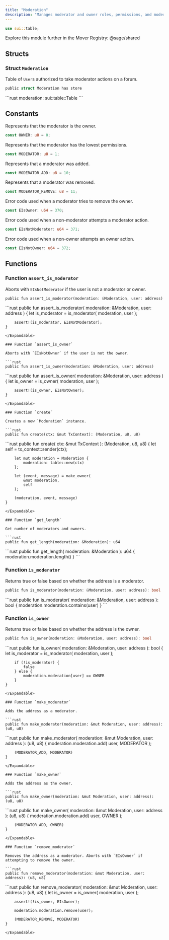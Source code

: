 ```yaml
---
title: "Moderation"
description: "Manages moderator and owner roles, permissions, and moderator state tracking."
---
```


```rust
use sui::table;
```

<Tip>
  Explore this module further in the Mover Registry: @sage/shared
</Tip>

## Structs

### Struct `Moderation`

Table of `User`s authorized to take moderator actions on a forum.

```rust
public struct Moderation has store
```

<Expandable title="Fields">
  ```rust
    moderation: sui::table::Table<address, u8>
  ```
</Expandable>

## Constants

Represents that the moderator is the owner.

```rust
const OWNER: u8 = 0;
```

Represents that the moderator has the lowest permissions.

```rust
const MODERATOR: u8 = 1;
```

Represents that a moderator was added.

```rust
const MODERATOR_ADD: u8 = 10;
```

Represents that a moderator was removed.

```rust
const MODERATOR_REMOVE: u8 = 11;
```

Error code used when a moderator tries to remove the owner.

```rust
const EIsOwner: u64 = 370;
```

Error code used when a non-moderator attempts a moderator action.

```rust
const EIsNotModerator: u64 = 371;
```

Error code used when a non-owner attempts an owner action.

```rust
const EIsNotOwner: u64 = 372;
```

## Functions

### Function `assert_is_moderator`

Aborts with `EIsNotModerator` if the user is not a moderator or owner.

```rust
public fun assert_is_moderator(moderation: &Moderation, user: address)
```

<Expandable title="Implementation">
  ```rust
    public fun assert_is_moderator(
        moderation: &Moderation,
        user: address
    ) {
        let is_moderator = is_moderator(
            moderation,
            user
        );
  
        assert!(is_moderator, EIsNotModerator);
    }
  ```
</Expandable>

### Function `assert_is_owner`

Aborts with `EIsNotOwner` if the user is not the owner.

```rust
public fun assert_is_owner(moderation: &Moderation, user: address)
```

<Expandable title="Implementation">
  ```rust
    public fun assert_is_owner(
        moderation: &Moderation,
        user: address
    ) {
        let is_owner = is_owner(
            moderation,
            user
        );
  
        assert!(is_owner, EIsNotOwner);
    }
  ```
</Expandable>

### Function `create`

Creates a new `Moderation` instance.

```rust
public fun create(ctx: &mut TxContext): (Moderation, u8, u8)
```

<Expandable title="Implementation">
  ```rust
    public fun create(
        ctx: &mut TxContext
    ): (Moderation, u8, u8) {
        let self = tx_context::sender(ctx);
  
        let mut moderation = Moderation {
            moderation: table::new(ctx)
        };
  
        let (event, message) = make_owner(
            &mut moderation,
            self
        );
  
        (moderation, event, message)
    }
  ```
</Expandable>

### Function `get_length`

Get number of moderators and owners.

```rust
public fun get_length(moderation: &Moderation): u64
```

<Expandable title="Implementation">
  ```rust
    public fun get_length(
        moderation: &Moderation
    ): u64 {
        moderation.moderation.length()
    }
  ```
</Expandable>

### Function `is_moderator`

Returns true or false based on whether the address is a moderator.

```rust
public fun is_moderator(moderation: &Moderation, user: address): bool
```

<Expandable title="Implementation">
  ```rust
    public fun is_moderator(
        moderation: &Moderation,
        user: address
    ): bool {
        moderation.moderation.contains(user)
    }
  ```
</Expandable>

### Function `is_owner`

Returns true or false based on whether the address is the owner.

```rust
public fun is_owner(moderation: &Moderation, user: address): bool
```

<Expandable title="Implementation">
  ```rust
    public fun is_owner(
        moderation: &Moderation,
        user: address
    ): bool {
        let is_moderator = is_moderator(
            moderation,
            user
        );
  
        if (!is_moderator) {
            false
        } else {
            moderation.moderation[user] == OWNER
        }
    }
  ```
</Expandable>

### Function `make_moderator`

Adds the address as a moderator.

```rust
public fun make_moderator(moderation: &mut Moderation, user: address): (u8, u8)
```

<Expandable title="Implementation">
  ```rust
    public fun make_moderator(
        moderation: &mut Moderation,
        user: address
    ): (u8, u8) {
        moderation.moderation.add(
            user,
            MODERATOR
        );
  
        (MODERATOR_ADD, MODERATOR)
    }
  ```
</Expandable>

### Function `make_owner`

Adds the address as the owner.

```rust
public fun make_owner(moderation: &mut Moderation, user: address): (u8, u8)
```

<Expandable title="Implementation">
  ```rust
    public fun make_owner(
        moderation: &mut Moderation,
        user: address
    ): (u8, u8) {
        moderation.moderation.add(
            user,
            OWNER
        );
  
        (MODERATOR_ADD, OWNER)
    }
  ```
</Expandable>

### Function `remove_moderator`

Removes the address as a moderator. Aborts with `EIsOwner` if attempting to remove the owner.

```rust
public fun remove_moderator(moderation: &mut Moderation, user: address): (u8, u8)
```

<Expandable title="Implementation">
  ```rust
    public fun remove_moderator(
        moderation: &mut Moderation,
        user: address
    ): (u8, u8) {
        let is_owner = is_owner(
            moderation,
            user
        );
  
        assert!(!is_owner, EIsOwner);
  
        moderation.moderation.remove(user);
  
        (MODERATOR_REMOVE, MODERATOR)
    }
  ```
</Expandable>